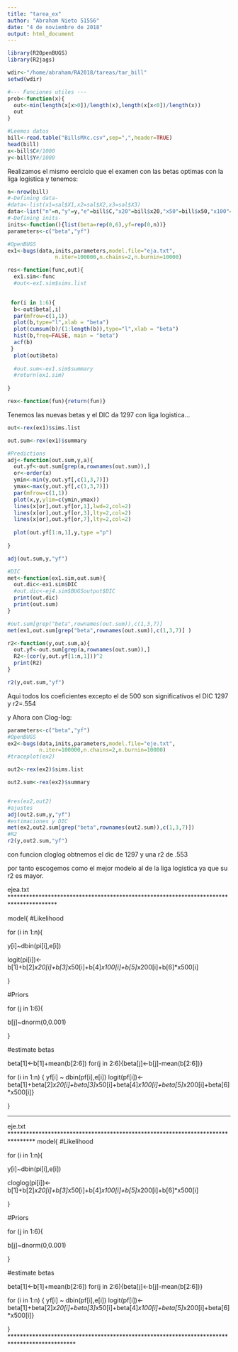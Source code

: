 ```yaml
---
title: "tarea_ex"
author: "Abraham Nieto 51556"
date: "4 de noviembre de 2018"
output: html_document
---
```

```r
library(R2OpenBUGS)
library(R2jags)

wdir<-"/home/abraham/RA2018/tareas/tar_bill"
setwd(wdir)

#--- Funciones utiles ---
prob<-function(x){
  out<-min(length(x[x>0])/length(x),length(x[x<0])/length(x))
  out
}
```
```r
#Leemos datos
bill<-read.table("BillsMXc.csv",sep=",",header=TRUE)
head(bill)
x<-bill$C#/1000
y<-bill$Y#/1000
```

Realizamos el mismo eercicio que el examen con las betas optimas con la liga logistica  y tenemos:

```r
n<-nrow(bill)
#-Defining data-
#data<-list(x1=sal$X1,x2=sal$X2,x3=sal$X3)
data<-list("n"=n,"y"=y,"e"=bill$C,"x20"=bill$x20,"x50"=bill$x50,"x100"=bill$x100,"x200"=bill$x200,"x500"=bill$x500)
#-Defining inits-
inits<-function(){list(beta=rep(0,6),yf=rep(0,n))}
parameters<-c("beta","yf")

#OpenBUGS
ex1<-bugs(data,inits,parameters,model.file="eja.txt",
               n.iter=100000,n.chains=2,n.burnin=10000)

```

```r
res<-function(func,out){
  ex1.sim<-func
  #out<-ex1.sim$sims.list
  

 for(i in 1:6){   
  b<-out$beta[,i]
  par(mfrow=c(1,1))
  plot(b,type="l",xlab = "beta")
  plot(cumsum(b)/(1:length(b)),type="l",xlab = "beta")
  hist(b,freq=FALSE, main = "beta")
  acf(b)
 }
  plot(out$beta)
  
  #out.sum<-ex1.sim$summary
  #return(ex1.sim)
  
}

rex<-function(fun){return(fun)}

```

Tenemos las nuevas betas y el DIC da 1297 con liga logistica...

```r
out<-rex(ex1)$sims.list

out.sum<-rex(ex1)$summary 

#Predictions
adj<-function(out.sum,y,a){
  out.yf<-out.sum[grep(a,rownames(out.sum)),]
  or<-order(x)
  ymin<-min(y,out.yf[,c(1,3,7)])
  ymax<-max(y,out.yf[,c(1,3,7)])
  par(mfrow=c(1,1))
  plot(x,y,ylim=c(ymin,ymax))
  lines(x[or],out.yf[or,1],lwd=2,col=2)
  lines(x[or],out.yf[or,3],lty=2,col=2)
  lines(x[or],out.yf[or,7],lty=2,col=2)
  
  plot(out.yf[1:n,1],y,type ="p")
  
}

adj(out.sum,y,"yf")

#DIC
met<-function(ex1.sim,out.sum){
  out.dic<-ex1.sim$DIC
  #out.dic<-ej4.sim$BUGSoutput$DIC
  print(out.dic)
  print(out.sum)
}

#out.sum[grep("beta",rownames(out.sum)),c(1,3,7)] 
met(ex1,out.sum[grep("beta",rownames(out.sum)),c(1,3,7)] )

r2<-function(y,out.sum,a){
  out.yf<-out.sum[grep(a,rownames(out.sum)),]  
  R2<-(cor(y,out.yf[1:n,1]))^2
  print(R2)
}

r2(y,out.sum,"yf")
```

Aqui todos los coeficientes excepto el de 500 son significativos el DIC 1297 y r2=.554


y Ahora con Clog-log:
```r
parameters<-c("beta","yf")
#OpenBUGS
ex2<-bugs(data,inits,parameters,model.file="eje.txt",
          n.iter=100000,n.chains=2,n.burnin=10000)
#traceplot(ex2)

```


```r

out2<-rex(ex2)$sims.list

out2.sum<-rex(ex2)$summary


#res(ex2,out2)
#ajustes
adj(out2.sum,y,"yf")
#estimaciones y DIC
met(ex2,out2.sum[grep("beta",rownames(out2.sum)),c(1,3,7)])
#R2
r2(y,out2.sum,"yf")


```

con funcion cloglog obtnemos el dic de 1297 y una r2 de .553

por tanto escogemos como el mejor modelo al de la liga logistica ya que su r2 es mayor.


ejea.txt
***************************************************************************************

model{
#Likelihood

for (i in 1:n){

y[i]~dbin(pi[i],e[i])

logit(pi[i])<-b[1]+b[2]*x20[i]+b[3]*x50[i]+b[4]*x100[i]+b[5]*x200[i]+b[6]*x500[i]


}




#Priors

for (j in 1:6){

b[j]~dnorm(0,0.001)

}

#estimate betas

beta[1]<-b[1]+mean(b[2:6])
for(j in 2:6){beta[j]<-b[j]-mean(b[2:6])}


for (i in 1:n) { yf[i] ~ dbin(pf[i],e[i]) logit(pf[i])<-beta[1]+beta[2]*x20[i]+beta[3]*x50[i]+beta[4]*x100[i]+beta[5]*x200[i]+beta[6]*x500[i]}


}

************************************************************************************************


eje.txt
********************************************************************************
model{
#Likelihood

for (i in 1:n){

y[i]~dbin(pi[i],e[i])

cloglog(pi[i])<-b[1]+b[2]*x20[i]+b[3]*x50[i]+b[4]*x100[i]+b[5]*x200[i]+b[6]*x500[i]


}




#Priors

for (j in 1:6){

b[j]~dnorm(0,0.001)

}

#estimate betas

beta[1]<-b[1]+mean(b[2:6])
for(j in 2:6){beta[j]<-b[j]-mean(b[2:6])}


for (i in 1:n) { yf[i] ~ dbin(pf[i],e[i]) logit(pf[i])<-beta[1]+beta[2]*x20[i]+beta[3]*x50[i]+beta[4]*x100[i]+beta[5]*x200[i]+beta[6]*x500[i]}


}
*********************************************************************************************

